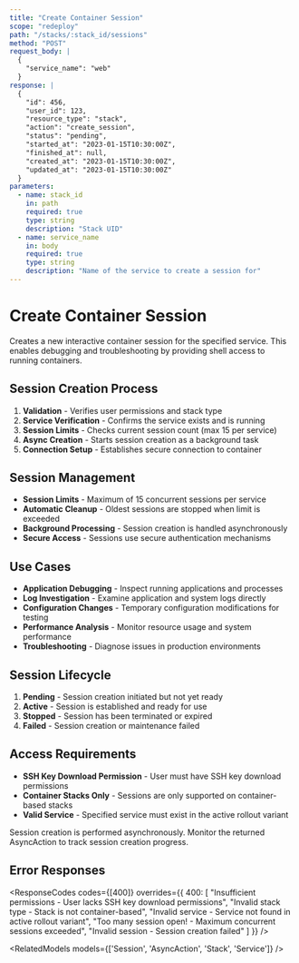 ```yaml
---
title: "Create Container Session"
scope: "redeploy"
path: "/stacks/:stack_id/sessions"
method: "POST"
request_body: |
  {
    "service_name": "web"
  }
response: |
  {
    "id": 456,
    "user_id": 123,
    "resource_type": "stack",
    "action": "create_session",
    "status": "pending",
    "started_at": "2023-01-15T10:30:00Z",
    "finished_at": null,
    "created_at": "2023-01-15T10:30:00Z",
    "updated_at": "2023-01-15T10:30:00Z"
  }
parameters:
  - name: stack_id
    in: path
    required: true
    type: string
    description: "Stack UID"
  - name: service_name
    in: body
    required: true
    type: string
    description: "Name of the service to create a session for"
---
```


# Create Container Session

Creates a new interactive container session for the specified service. This enables debugging and troubleshooting by providing shell access to running containers.

## Session Creation Process

1. **Validation** - Verifies user permissions and stack type
2. **Service Verification** - Confirms the service exists and is running
3. **Session Limits** - Checks current session count (max 15 per service)
4. **Async Creation** - Starts session creation as a background task
5. **Connection Setup** - Establishes secure connection to container

## Session Management

- **Session Limits** - Maximum of 15 concurrent sessions per service
- **Automatic Cleanup** - Oldest sessions are stopped when limit is exceeded
- **Background Processing** - Session creation is handled asynchronously
- **Secure Access** - Sessions use secure authentication mechanisms

## Use Cases

- **Application Debugging** - Inspect running applications and processes
- **Log Investigation** - Examine application and system logs directly
- **Configuration Changes** - Temporary configuration modifications for testing
- **Performance Analysis** - Monitor resource usage and system performance
- **Troubleshooting** - Diagnose issues in production environments

## Session Lifecycle

1. **Pending** - Session creation initiated but not yet ready
2. **Active** - Session is established and ready for use
3. **Stopped** - Session has been terminated or expired
4. **Failed** - Session creation or maintenance failed

## Access Requirements

- **SSH Key Download Permission** - User must have SSH key download permissions
- **Container Stacks Only** - Sessions are only supported on container-based stacks
- **Valid Service** - Specified service must exist in the active rollout variant

<Callout type="info" title="Asynchronous Operation">
Session creation is performed asynchronously. Monitor the returned AsyncAction to track session creation progress.
</Callout>

## Error Responses

<ResponseCodes 
  codes={[400]} 
  overrides={{
    400: [
      "Insufficient permissions - User lacks SSH key download permissions",
      "Invalid stack type - Stack is not container-based", 
      "Invalid service - Service not found in active rollout variant",
      "Too many session open! - Maximum concurrent sessions exceeded",
      "Invalid session - Session creation failed"
    ]
  }}
/>

<RelatedModels models={['Session', 'AsyncAction', 'Stack', 'Service']} />